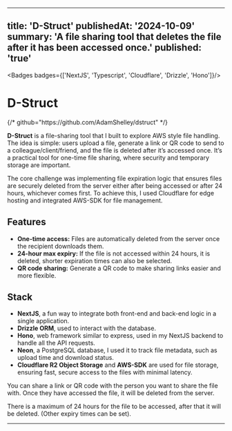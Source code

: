 


---
title: 'D-Struct'
publishedAt: '2024-10-09'
summary: 'A file sharing tool that deletes the file after it has been accessed once.'
published: 'true'
---

<Badges badges={['NextJS', 'Typescript', 'Cloudflare', 'Drizzle', 'Hono']}/>


# D-Struct

<MarkdownButtons  demo="https://dstruct-alpha.vercel.app/" />
{/* github="https://github.com/AdamShelley/dstruct" */}

**D-Struct** is a file-sharing tool that I built to explore AWS style file handling. The idea is simple: users upload a file, generate a link or QR code to send to a colleague/client/friend, and the file is deleted after it’s accessed once. It’s a practical tool for one-time file sharing, where security and temporary storage are important.

The core challenge was implementing file expiration logic that ensures files are securely deleted from the server either after being accessed or after 24 hours, whichever comes first. To achieve this, I used Cloudflare for edge hosting and integrated AWS-SDK for file management.


<ClickableImage src='/assets/Dstruct/dstruct1.png' alt="app-screenshot-1"  width={2248} height={1590} />


## Features
- **One-time access:** Files are automatically deleted from the server once the recipient downloads them.
- **24-hour max expiry:** If the file is not accessed within 24 hours, it is deleted, shorter expiration times can also be selected.
- **QR code sharing:** Generate a QR code to make sharing links easier and more flexible.


## Stack
- **NextJS**, a fun way to integrate both front-end and back-end logic in a single application. 
- **Drizzle ORM**, used to interact with the database.
- **Hono**, web framework similar to express, used in my NextJS backend to handle all the API requests.
- **Neon**, a PostgreSQL database, I used it to track file metadata, such as upload time and download status.
- **Cloudflare R2 Object Storage** and **AWS-SDK** are used for file storage, ensuring fast, secure access to the files with minimal latency.

You can share a link or QR code with the person you want to share the file with. Once they have accessed the file, it will be deleted from the server.


There is a maximum of 24 hours for the file to be accessed, after that it will be deleted. (Other expiry times can be set).

<ClickableImage src='/assets/Dstruct/dstruct2.png' alt="app-screenshot-1" width={2248} height={1590}/>
<ClickableImage src='/assets/Dstruct/dstruct3.png' alt="app-screenshot-1" width={2248} height={1590}/>

---